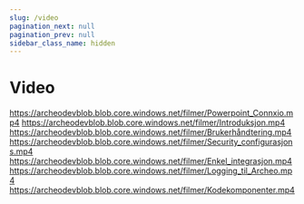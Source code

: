 ```yaml
---
slug: /video
pagination_next: null
pagination_prev: null
sidebar_class_name: hidden
---
```



# Video

https://archeodevblob.blob.core.windows.net/filmer/Powerpoint_Connxio.mp4
https://archeodevblob.blob.core.windows.net/filmer/Introduksjon.mp4
https://archeodevblob.blob.core.windows.net/filmer/Brukerhåndtering.mp4
https://archeodevblob.blob.core.windows.net/filmer/Security_configurasjons.mp4
https://archeodevblob.blob.core.windows.net/filmer/Enkel_integrasjon.mp4
https://archeodevblob.blob.core.windows.net/filmer/Logging_til_Archeo.mp4
https://archeodevblob.blob.core.windows.net/filmer/Kodekomponenter.mp4

<!-- ## Powerpoint
<ReactPlayer playing controls url='https://archeodevblob.blob.core.windows.net/filmer/Powerpoint_Connxio.mp4' />

## Introduksjon -->